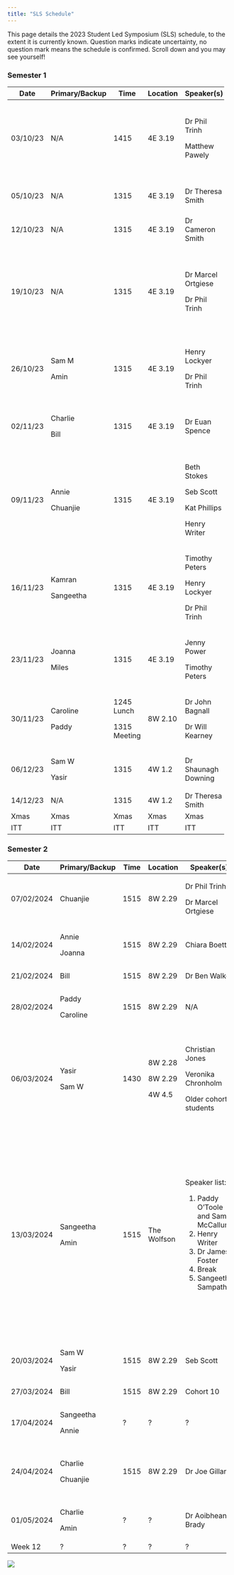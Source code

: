 ```yaml
---
title: "SLS Schedule"
---
```


This page details the 2023 Student Led Symposium (SLS) schedule, to the extent it is currently known. Question marks indicate uncertainty, no question mark means the schedule is confirmed. Scroll down and you may see yourself!

### Semester 1

+----------+----------------+--------------+----------+---------------------+----------------------------------------------------------------------------+
| Date     | Primary/Backup | Time         | Location | Speaker(s)          | Topic(s)                                                                   |
+==========+================+==============+==========+=====================+============================================================================+
| 03/10/23 | N/A            | 1415         | 4E 3.19  | Dr Phil Trinh       | Key dates. Doing a PhD- what to expect, and what to be aware of.           |
|          |                |              |          |                     |                                                                            |
|          |                |              |          | Matthew Pawely      | Time management.                                                           |
+----------+----------------+--------------+----------+---------------------+----------------------------------------------------------------------------+
| 05/10/23 | N/A            | 1315         | 4E 3.19  | Dr Theresa Smith    | Introduction to interdisciplinary research projects (IRPs).                |
+----------+----------------+--------------+----------+---------------------+----------------------------------------------------------------------------+
| 12/10/23 | N/A            | 1315         | 4E 3.19  | Dr Cameron Smith    | How to give (and not give) a good talk.                                    |
+----------+----------------+--------------+----------+---------------------+----------------------------------------------------------------------------+
| 19/10/23 | N/A            | 1315         | 4E 3.19  | Dr Marcel Ortgiese  | Useful software tools. Useful literature research tools.                   |
|          |                |              |          |                     |                                                                            |
|          |                |              |          | Dr Phil Trinh       | Hosting seminars, networking, and asking the right questions               |
+----------+----------------+--------------+----------+---------------------+----------------------------------------------------------------------------+
| 26/10/23 | Sam M          | 1315         | 4E 3.19  | Henry Lockyer       | All things LaTeX.                                                          |
|          |                |              |          |                     |                                                                            |
|          | Amin           |              |          | Dr Phil Trinh       | How to use your training support fund.                                     |
+----------+----------------+--------------+----------+---------------------+----------------------------------------------------------------------------+
| 02/11/23 | Charlie        | 1315         | 4E 3.19  | Dr Euan Spence      | Producing mathematical writing that will be read, understood, and enjoyed. |
|          |                |              |          |                     |                                                                            |
|          | Bill           |              |          |                     |                                                                            |
+----------+----------------+--------------+----------+---------------------+----------------------------------------------------------------------------+
| 09/11/23 | Annie          | 1315         | 4E 3.19  | Beth Stokes         | Outreach, Maths Communication, and Behind the Research.                    |
|          |                |              |          |                     |                                                                            |
|          | Chuanjie       |              |          | Seb Scott           |                                                                            |
|          |                |              |          |                     |                                                                            |
|          |                |              |          | Kat Phillips        |                                                                            |
|          |                |              |          |                     |                                                                            |
|          |                |              |          | Henry Writer        |                                                                            |
+----------+----------------+--------------+----------+---------------------+----------------------------------------------------------------------------+
| 16/11/23 | Kamran         | 1315         | 4E 3.19  | Timothy Peters      | Nimbus and getting the HPC working.                                        |
|          |                |              |          |                     |                                                                            |
|          | Sangeetha      |              |          | Henry Lockyer       |                                                                            |
|          |                |              |          |                     |                                                                            |
|          |                |              |          | Dr Phil Trinh       |                                                                            |
+----------+----------------+--------------+----------+---------------------+----------------------------------------------------------------------------+
| 23/11/23 | Joanna         | 1315         | 4E 3.19  | Jenny Power         | What to do during an ITT.                                                  |
|          |                |              |          |                     |                                                                            |
|          | Miles          |              |          | Timothy Peters      |                                                                            |
+----------+----------------+--------------+----------+---------------------+----------------------------------------------------------------------------+
| 30/11/23 | Caroline       | 1245 Lunch   | 8W 2.10  | Dr John Bagnall     | ITT preparation with Wessex Water.                                         |
|          |                |              |          |                     |                                                                            |
|          | Paddy          | 1315 Meeting |          | Dr Will Kearney     |                                                                            |
+----------+----------------+--------------+----------+---------------------+----------------------------------------------------------------------------+
| 06/12/23 | Sam W          | 1315         | 4W 1.2   | Dr Shaunagh Downing | ITT preparation with CameraForensics.                                      |
|          |                |              |          |                     |                                                                            |
|          | Yasir          |              |          |                     |                                                                            |
+----------+----------------+--------------+----------+---------------------+----------------------------------------------------------------------------+
| 14/12/23 | N/A            | 1315         | 4W 1.2   | Dr Theresa Smith    | IRP presentations.                                                         |
+----------+----------------+--------------+----------+---------------------+----------------------------------------------------------------------------+
| Xmas     | Xmas           | Xmas         | Xmas     | Xmas                | Xmas                                                                       |
+----------+----------------+--------------+----------+---------------------+----------------------------------------------------------------------------+
| ITT      | ITT            | ITT          | ITT      | ITT                 | ITT                                                                        |
+----------+----------------+--------------+----------+---------------------+----------------------------------------------------------------------------+

### Semester 2

+------------+----------------+--------+-------------+------------------------------------+--------------------------------------------------------------------+
| Date       | Primary/Backup | Time   | Location    | Speaker(s)                         | Topic(s)                                                           |
+============+================+========+=============+====================================+====================================================================+
| 07/02/2024 | Chuanjie       | 1515   | 8W 2.29     | Dr Phil Trinh                      | Reflecting on ITT.                                                 |
|            |                |        |             |                                    |                                                                    |
|            |                |        |             | Dr Marcel Ortgiese                 |                                                                    |
+------------+----------------+--------+-------------+------------------------------------+--------------------------------------------------------------------+
| 14/02/2024 | Annie          | 1515   | 8W 2.29     | Chiara Boetti                      | Presentation by IRP mentor.                                        |
|            |                |        |             |                                    |                                                                    |
|            | Joanna         |        |             |                                    |                                                                    |
+------------+----------------+--------+-------------+------------------------------------+--------------------------------------------------------------------+
| 21/02/2024 | Bill           | 1515   | 8W 2.29     | Dr Ben Walker                      | A visualPDE mincourse.                                             |
+------------+----------------+--------+-------------+------------------------------------+--------------------------------------------------------------------+
| 28/02/2024 | Paddy          | 1515   | 8W 2.29     | N/A                                | Peer reviewing ITT reports.                                        |
|            |                |        |             |                                    |                                                                    |
|            | Caroline       |        |             |                                    |                                                                    |
+------------+----------------+--------+-------------+------------------------------------+--------------------------------------------------------------------+
| 06/03/2024 | Yasir          | 1430   | 8W 2.28     | Christian Jones                    | Choosing a supervisor (formal)                                     |
|            |                |        |             |                                    |                                                                    |
|            | Sam W          |        | 8W 2.29     | Veronika Chronholm                 | Talk by IRP mentor.                                                |
|            |                |        |             |                                    |                                                                    |
|            |                |        | 4W 4.5      | Older cohort students              | Choosing a supervisor (informal)                                   |
+------------+----------------+--------+-------------+------------------------------------+--------------------------------------------------------------------+
| 13/03/2024 | Sangeetha      | 1515   | The Wolfson | Speaker list:                      | Mathematical perspectives on GenAI.                                |
|            |                |        |             |                                    |                                                                    |
|            | Amin           |        |             | 1.  Paddy O'Toole and Sam McCallum | 1.  Copilot demo. (20 mins)                                        |
|            |                |        |             | 2.  Henry Writer                   | 2.  Prompt engineering- getting the most out of ChatGPT. (20 mins) |
|            |                |        |             | 3.  Dr James Foster                | 3.  Maths behind stable diffusion. (30 mins)                       |
|            |                |        |             | 4.  Break                          | 4.  Break (10 mins)                                                |
|            |                |        |             | 5.  Sangeetha Sampath              | 5.  Debate (20 mins)                                               |
+------------+----------------+--------+-------------+------------------------------------+--------------------------------------------------------------------+
| 20/03/2024 | Sam W          | 1515   | 8W 2.29     | Seb Scott                          | Internships and other career opportunities.                        |
|            |                |        |             |                                    |                                                                    |
|            | Yasir          |        |             |                                    |                                                                    |
+------------+----------------+--------+-------------+------------------------------------+--------------------------------------------------------------------+
| 27/03/2024 | Bill           | 1515   | 8W 2.29     | Cohort 10                          | ITT re-presentations.                                              |
+------------+----------------+--------+-------------+------------------------------------+--------------------------------------------------------------------+
| 17/04/2024 | Sangeetha      | ?      | ?           | ?                                  | ITT preparation with Ada Lovelace Centre                           |
|            |                |        |             |                                    |                                                                    |
|            | Annie          |        |             |                                    |                                                                    |
+------------+----------------+--------+-------------+------------------------------------+--------------------------------------------------------------------+
| 24/04/2024 | Charlie        | 1515   | 8W 2.29     | Dr Joe Gillard                     | Mathematics in the defense sector: Defending against bio-weapons.  |
|            |                |        |             |                                    |                                                                    |
|            | Chuanjie       |        |             |                                    |                                                                    |
+------------+----------------+--------+-------------+------------------------------------+--------------------------------------------------------------------+
| 01/05/2024 | Charlie        | ?      | ?           | Dr Aoibheann Brady                 | ITT preparation with BeZero Carbon                                 |
|            |                |        |             |                                    |                                                                    |
|            | Amin           |        |             |                                    |                                                                    |
+------------+----------------+--------+-------------+------------------------------------+--------------------------------------------------------------------+
| Week 12    | ?              | ?      | ?           | ?                                  | ?                                                                  |
+------------+----------------+--------+-------------+------------------------------------+--------------------------------------------------------------------+

![](cohort10.jpeg){fig-align="center"}
